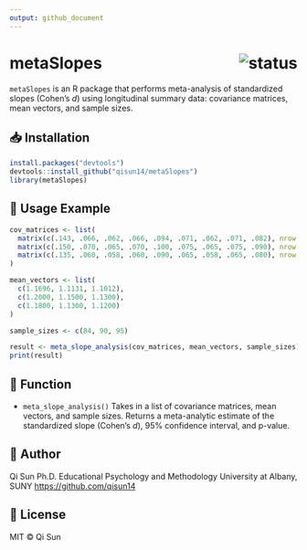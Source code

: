 ```yaml
---
output: github_document
---
```


# metaSlopes <img src="https://img.shields.io/badge/status-active-brightgreen" alt="status" align="right"/>

`metaSlopes` is an R package that performs meta-analysis of standardized slopes (Cohen’s *d*) using longitudinal summary data: covariance matrices, mean vectors, and sample sizes.

## 📥 Installation

```r
install.packages("devtools")
devtools::install_github("qisun14/metaSlopes")
library(metaSlopes)
````

## 🚀 Usage Example

```r
cov_matrices <- list(
  matrix(c(.143, .066, .062, .066, .094, .071, .062, .071, .082), nrow = 3, byrow = TRUE),
  matrix(c(.150, .070, .065, .070, .100, .075, .065, .075, .090), nrow = 3, byrow = TRUE),
  matrix(c(.135, .060, .058, .060, .090, .065, .058, .065, .080), nrow = 3, byrow = TRUE)
)

mean_vectors <- list(
  c(1.1696, 1.1131, 1.1012),
  c(1.2000, 1.1500, 1.1300),
  c(1.1800, 1.1300, 1.1200)
)

sample_sizes <- c(84, 90, 95)

result <- meta_slope_analysis(cov_matrices, mean_vectors, sample_sizes)
print(result)
```

## 📘 Function

* `meta_slope_analysis()`
  Takes in a list of covariance matrices, mean vectors, and sample sizes.
  Returns a meta-analytic estimate of the standardized slope (Cohen’s *d*), 95% confidence interval, and p-value.

## 🙋 Author

Qi Sun
Ph.D. Educational Psychology and Methodology
University at Albany, SUNY
[https://github.com/qisun14](https://github.com/qisun88)

## 📄 License

MIT © Qi Sun


